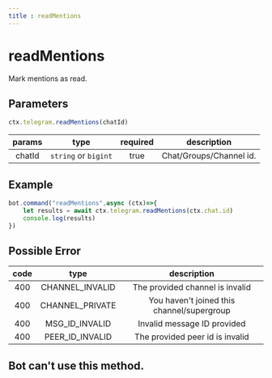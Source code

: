 ```yaml
--- 
title : readMentions 
---
```


# readMentions
Mark mentions as read. 
## Parameters 
```ts 
ctx.telegram.readMentions(chatId)
```

| params | type | required | description | 
| :----: | :---: | :-----: | :---------: |
| chatId | `string` or `bigint` | true | Chat/Groups/Channel id. | 

## Example 

```ts highlight="2"
bot.command("readMentions",async (ctx)=>{
    let results = await ctx.telegram.readMentions(ctx.chat.id) 
    console.log(results) 
})
```

## Possible Error 
| code | type | description | 
| :---: | :---: | :------:| 
| 400 | CHANNEL_INVALID | The provided channel is invalid | 
| 400 | CHANNEL_PRIVATE | You haven't joined this channel/supergroup | 
| 400 | MSG_ID_INVALID | Invalid message ID provided | 
| 400 | PEER_ID_INVALID | The provided peer id is invalid | 

## Bot can't use this method.
